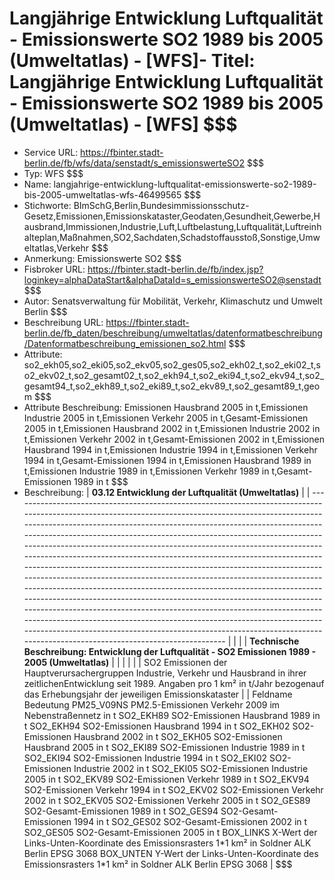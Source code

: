 # Langjährige Entwicklung Luftqualität - Emissionswerte SO2 1989 bis 2005 (Umweltatlas) - [WFS]- Titel: Langjährige Entwicklung Luftqualität - Emissionswerte SO2 1989 bis 2005 (Umweltatlas) - [WFS] $$$
- Service URL: https://fbinter.stadt-berlin.de/fb/wfs/data/senstadt/s_emissionswerteSO2 $$$
- Typ: WFS $$$
- Name: langjahrige-entwicklung-luftqualitat-emissionswerte-so2-1989-bis-2005-umweltatlas-wfs-46499565 $$$
- Stichworte: BImSchG,Berlin,Bundesimmissionsschutz-Gesetz,Emissionen,Emissionskataster,Geodaten,Gesundheit,Gewerbe,Hausbrand,Immissionen,Industrie,Luft,Luftbelastung,Luftqualität,Luftreinhalteplan,Maßnahmen,SO2,Sachdaten,Schadstoffausstoß,Sonstige,Umweltatlas,Verkehr $$$
- Anmerkung: Emissionswerte SO2 $$$
- Fisbroker URL: https://fbinter.stadt-berlin.de/fb/index.jsp?loginkey=alphaDataStart&alphaDataId=s_emissionswerteSO2@senstadt $$$
- Autor: Senatsverwaltung für Mobilität, Verkehr, Klimaschutz und Umwelt Berlin $$$
- Beschreibung URL: https://fbinter.stadt-berlin.de/fb_daten/beschreibung/umweltatlas/datenformatbeschreibung/Datenformatbeschreibung_emissionen_so2.html $$$
- Attribute: so2_ekh05,so2_eki05,so2_ekv05,so2_ges05,so2_ekh02_t,so2_eki02_t,so2_ekv02_t,so2_gesamt02_t,so2_ekh94_t,so2_eki94_t,so2_ekv94_t,so2_gesamt94_t,so2_ekh89_t,so2_eki89_t,so2_ekv89_t,so2_gesamt89_t,geom $$$
- Attribute Beschreibung: Emissionen Hausbrand 2005 in t,Emissionen Industrie 2005 in t,Emissionen Verkehr 2005 in t,Gesamt-Emissionen 2005 in t,Emissionen Hausbrand 2002 in t,Emissionen Industrie 2002 in t,Emissionen Verkehr 2002 in t,Gesamt-Emissionen 2002 in t,Emissionen Hausbrand 1994 in t,Emissionen Industrie 1994 in t,Emissionen Verkehr 1994 in t,Gesamt-Emissionen 1994 in t,Emissionen Hausbrand 1989 in t,Emissionen Industrie 1989 in t,Emissionen Verkehr 1989 in t,Gesamt-Emissionen 1989 in t $$$
- Beschreibung: | **03.12 Entwicklung der Luftqualität (Umweltatlas)**                                                                                                                                                                                                                                                                                                                                                                                                                                                                                                                                                                                                                                                                                                                                                                                                                                                                                                                                                                                                    |
| ------------------------------------------------------------------------------------------------------------------------------------------------------------------------------------------------------------------------------------------------------------------------------------------------------------------------------------------------------------------------------------------------------------------------------------------------------------------------------------------------------------------------------------------------------------------------------------------------------------------------------------------------------------------------------------------------------------------------------------------------------------------------------------------------------------------------------------------------------------------------------------------------------------------------------------------------------------------------------------------------------------------------------------------------------- |
|                                                                                                                                                                                                                                                                                                                                                                                                                                                                                                                                                                                                                                                                                                                                                                                                                                                                                                                                                                                                                                                         |
| **Technische Beschreibung: Entwicklung der Luftqualität - SO2 Emissionen 1989 - 2005 (Umweltatlas)**                                                                                                                                                                                                                                                                                                                                                                                                                                                                                                                                                                                                                                                                                                                                                                                                                                                                                                                                                    |
|                                                                                                                                                                                                                                                                                                                                                                                                                                                                                                                                                                                                                                                                                                                                                                                                                                                                                                                                                                                                                                                         |
|                                                                                                                                                                                                                                                                                                                                                                                                                                                                                                                                                                                                                                                                                                                                                                                                                                                                                                                                                                                                                                                         |
| SO2 Emissionen der Hauptverursachergruppen Industrie, Verkehr und Hausbrand in ihrer zeitlichenEntwicklung seit 1989\. Angaben pro 1 km² in t/Jahr bezogenauf das Erhebungsjahr der jeweiligen Emissionskataster                                                                                                                                                                                                                                                                                                                                                                                                                                                                                                                                                                                                                                                                                                                                                                                                                                        |
| Feldname Bedeutung PM25\_V09NS PM2.5-Emissionen Verkehr 2009 im Nebenstraßennetz in t SO2\_EKH89 SO2-Emissionen Hausbrand 1989 in t SO2\_EKH94 SO2-Emissionen Hausbrand 1994 in t SO2\_EKH02 SO2-Emissionen Hausbrand 2002 in t SO2\_EKH05 SO2-Emissionen Hausbrand 2005 in t SO2\_EKI89 SO2-Emissionen Industrie 1989 in t SO2\_EKI94 SO2-Emissionen Industrie 1994 in t SO2\_EKI02 SO2-Emissionen Industrie 2002 in t SO2\_EKI05 SO2-Emissionen Industrie 2005 in t SO2\_EKV89 SO2-Emissionen Verkehr 1989 in t SO2\_EKV94 SO2-Emissionen Verkehr 1994 in t SO2\_EKV02 SO2-Emissionen Verkehr 2002 in t SO2\_EKV05 SO2-Emissionen Verkehr 2005 in t SO2\_GES89 SO2-Gesamt-Emissionen 1989 in t SO2\_GES94 SO2-Gesamt-Emissionen 1994 in t SO2\_GES02 SO2-Gesamt-Emissionen 2002 in t SO2\_GES05 SO2-Gesamt-Emissionen 2005 in t BOX\_LINKS X-Wert der Links-Unten-Koordinate des Emissionsrasters 1\*1 km² in Soldner ALK Berlin EPSG 3068 BOX\_UNTEN Y-Wert der Links-Unten-Koordinate des Emissionsrasters 1\*1 km² in Soldner ALK Berlin EPSG 3068 | $$$
